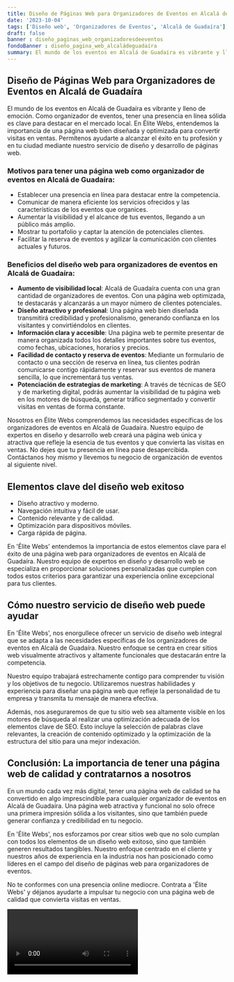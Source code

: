 ```yaml
---
title: Diseño de Páginas Web para Organizadores de Eventos en Alcalá de Guadaíra
date: '2023-10-04'
tags: ['Diseño web', 'Organizadores de Eventos', 'Alcalá de Guadaíra']
draft: false
banner : diseño_paginas_web_organizadoresdeeventos
fondoBanner : diseño_pagina_web_alcaládeguadaíra
summary: El mundo de los eventos en Alcalá de Guadaíra es vibrante y lleno de emoción. Como organizador de eventos, tener una presencia en línea sólida es clave para destacar en el mercado local. En Élite Webs, entendemos la importancia de una página web bien diseñada y optimizada para convertir visitas en ventas. Permítenos ayudarte a alcanzar el éxito en tu profesión y en tu ciudad mediante nuestro servicio de diseño y desarrollo de páginas web.
---
```


## Diseño de Páginas Web para Organizadores de Eventos en Alcalá de Guadaíra

El mundo de los eventos en Alcalá de Guadaíra es vibrante y lleno de emoción. Como organizador de eventos, tener una presencia en línea sólida es clave para destacar en el mercado local. En Élite Webs, entendemos la importancia de una página web bien diseñada y optimizada para convertir visitas en ventas. Permítenos ayudarte a alcanzar el éxito en tu profesión y en tu ciudad mediante nuestro servicio de diseño y desarrollo de páginas web.

### Motivos para tener una página web como organizador de eventos en Alcalá de Guadaíra:

- Establecer una presencia en línea para destacar entre la competencia.
- Comunicar de manera eficiente los servicios ofrecidos y las características de los eventos que organices.
- Aumentar la visibilidad y el alcance de tus eventos, llegando a un público más amplio.
- Mostrar tu portafolio y captar la atención de potenciales clientes.
- Facilitar la reserva de eventos y agilizar la comunicación con clientes actuales y futuros.

### Beneficios del diseño web para organizadores de eventos en Alcalá de Guadaíra:

- **Aumento de visibilidad local**: Alcalá de Guadaíra cuenta con una gran cantidad de organizadores de eventos. Con una página web optimizada, te destacarás y alcanzarás a un mayor número de clientes potenciales.
- **Diseño atractivo y profesional**: Una página web bien diseñada transmitirá credibilidad y profesionalismo, generando confianza en los visitantes y convirtiéndolos en clientes.
- **Información clara y accesible**: Una página web te permite presentar de manera organizada todos los detalles importantes sobre tus eventos, como fechas, ubicaciones, horarios y precios.
- **Facilidad de contacto y reserva de eventos**: Mediante un formulario de contacto o una sección de reserva en línea, tus clientes podrán comunicarse contigo rápidamente y reservar sus eventos de manera sencilla, lo que incrementará tus ventas.
- **Potenciación de estrategias de marketing**: A través de técnicas de SEO y de marketing digital, podrás aumentar la visibilidad de tu página web en los motores de búsqueda, generar tráfico segmentado y convertir visitas en ventas de forma constante.

Nosotros en Élite Webs comprendemos las necesidades específicas de los organizadores de eventos en Alcalá de Guadaíra. Nuestro equipo de expertos en diseño y desarrollo web creará una página web única y atractiva que refleje la esencia de tus eventos y que convierta las visitas en ventas. No dejes que tu presencia en línea pase desapercibida. Contáctanos hoy mismo y llevemos tu negocio de organización de eventos al siguiente nivel.

<GifSeo />

<Cta />

## Elementos clave del diseño web exitoso

- Diseño atractivo y moderno.
- Navegación intuitiva y fácil de usar.
- Contenido relevante y de calidad.
- Optimización para dispositivos móviles.
- Carga rápida de página.

En 'Élite Webs' entendemos la importancia de estos elementos clave para el éxito de una página web para organizadores de eventos en Alcalá de Guadaíra. Nuestro equipo de expertos en diseño y desarrollo web se especializa en proporcionar soluciones personalizadas que cumplen con todos estos criterios para garantizar una experiencia online excepcional para tus clientes.

## Cómo nuestro servicio de diseño web puede ayudar

En 'Élite Webs', nos enorgullece ofrecer un servicio de diseño web integral que se adapta a las necesidades específicas de los organizadores de eventos en Alcalá de Guadaíra. Nuestro enfoque se centra en crear sitios web visualmente atractivos y altamente funcionales que destacarán entre la competencia.

Nuestro equipo trabajará estrechamente contigo para comprender tu visión y los objetivos de tu negocio. Utilizaremos nuestras habilidades y experiencia para diseñar una página web que refleje la personalidad de tu empresa y transmita tu mensaje de manera efectiva.

Además, nos aseguraremos de que tu sitio web sea altamente visible en los motores de búsqueda al realizar una optimización adecuada de los elementos clave de SEO. Esto incluye la selección de palabras clave relevantes, la creación de contenido optimizado y la optimización de la estructura del sitio para una mejor indexación.

## Conclusión: La importancia de tener una página web de calidad y contratarnos a nosotros

En un mundo cada vez más digital, tener una página web de calidad se ha convertido en algo imprescindible para cualquier organizador de eventos en Alcalá de Guadaíra. Una página web atractiva y funcional no solo ofrece una primera impresión sólida a los visitantes, sino que también puede generar confianza y credibilidad en tu negocio.

En 'Élite Webs', nos esforzamos por crear sitios web que no solo cumplan con todos los elementos de un diseño web exitoso, sino que también generen resultados tangibles. Nuestro enfoque centrado en el cliente y nuestros años de experiencia en la industria nos han posicionado como líderes en el campo del diseño de páginas web para organizadores de eventos.

No te conformes con una presencia online mediocre. Contrata a 'Élite Webs' y déjanos ayudarte a impulsar tu negocio con una página web de calidad que convierta visitas en ventas.

<Video />

<CtaBot job='Organizadores de Eventos' city='Alcalá de Guadaíra'/>

<Gmaps query='Alcalá de Guadaíra+españa+maps' />